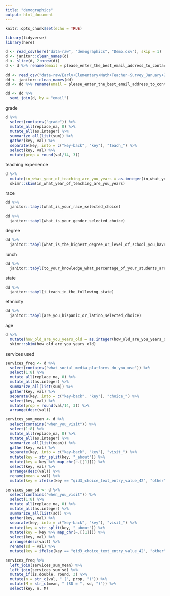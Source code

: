 ```yaml
---
title: "demographics"
output: html_document
---
```


```r
knitr::opts_chunk$set(echo = TRUE)
```

```r
library(tidyverse)
library(here)

d <- read_csv(here("data-raw", "demographics", "Demo.csv"), skip = 1)
d <- janitor::clean_names(d)
d <- slice(d, 2:nrow(d))
d <- d %>% rename(email = please_enter_the_best_email_address_to_contact_you_with_further_steps)

dd <- read_csv("data-raw/Early+Elementary+Math+Teacher+Survey_January+26,+2021_20.15.csv", skip = 1)
dd <- janitor::clean_names(dd)
dd <- dd %>% rename(email = please_enter_the_best_email_address_to_contact_you_with_further_steps)

dd <- dd %>% 
  semi_join(d, by = "email")
```

grade

```r
d %>% 
  select(contains("grade")) %>% 
  mutate_all(replace_na, 0) %>% 
  mutate_all(as.integer) %>% 
  summarize_all(list(sum)) %>% 
  gather(key, val) %>% 
  separate(key, into = c("key-back", "key"), "teach_") %>% 
  select(key, val) %>% 
  mutate(prop = round(val/14, 3))
```

teaching experience

```r
d %>% 
  mutate(in_what_year_of_teaching_are_you_years = as.integer(in_what_year_of_teaching_are_you_years)) %>% 
  skimr::skim(in_what_year_of_teaching_are_you_years)
```

race 

```r
dd %>% 
  janitor::tabyl(what_is_your_race_selected_choice)
```

```r
dd %>% 
  janitor::tabyl(what_is_your_gender_selected_choice)
```

degree

```r
dd %>% 
  janitor::tabyl(what_is_the_highest_degree_or_level_of_school_you_have_completed_if_currently_enrolled_mark_the_previous_grade_or_highest_degree_received)
```

lunch

```r
dd %>% 
  janitor::tabyl(to_your_knowledge_what_percentage_of_your_students_are_on_free_and_reduced_price_lunch)
```

state

```r
dd %>% 
  janitor::tabyl(i_teach_in_the_following_state)
```

ethnicity

```r
dd %>% 
  janitor::tabyl(are_you_hispanic_or_latino_selected_choice)
```

age

```r
d %>% 
  mutate(how_old_are_you_years_old = as.integer(how_old_are_you_years_old)) %>% 
  skimr::skim(how_old_are_you_years_old)
```

services used

```r
services_freq <- d %>% 
  select(contains("what_social_media_platforms_do_you_use")) %>% 
  select(1:8) %>% 
  mutate_all(replace_na, 0) %>% 
  mutate_all(as.integer) %>% 
  summarize_all(list(sum)) %>% 
  gather(key, val) %>% 
  separate(key, into = c("key-back", "key"), "choice_") %>% 
  select(key, val) %>% 
  mutate(prop = round(val/14, 3)) %>% 
  arrange(desc(val))

services_sum_mean <- d %>% 
  select(contains("when_you_visit")) %>% 
  select(1:8) %>% 
  mutate_all(replace_na, 0) %>% 
  mutate_all(as.integer) %>% 
  summarize_all(list(mean)) %>% 
  gather(key, val) %>% 
  separate(key, into = c("key-back", "key"), "visit_") %>% 
  mutate(key = str_split(key, "_about")) %>% 
  mutate(key = key %>% map_chr(~.[[1]])) %>% 
  select(key, val) %>% 
  arrange(desc(val)) %>% 
  rename(mean = val) %>% 
  mutate(key = ifelse(key == "qid3_choice_text_entry_value_42", "other", key))

services_sum_sd <- d %>% 
  select(contains("when_you_visit")) %>% 
  select(1:8) %>% 
  mutate_all(replace_na, 0) %>% 
  mutate_all(as.integer) %>% 
  summarize_all(list(sd)) %>% 
  gather(key, val) %>% 
  separate(key, into = c("key-back", "key"), "visit_") %>% 
  mutate(key = str_split(key, "_about")) %>% 
  mutate(key = key %>% map_chr(~.[[1]])) %>% 
  select(key, val) %>% 
  arrange(desc(val)) %>% 
  rename(sd = val) %>% 
  mutate(key = ifelse(key == "qid3_choice_text_entry_value_42", "other", key))

services_freq %>% 
  left_join(services_sum_mean) %>% 
  left_join(services_sum_sd) %>% 
  mutate_if(is.double, round, 3) %>% 
  mutate(n = str_c(val, " (", prop, ")")) %>% 
  mutate(M = str_c(mean, " (SD = ", sd, ")")) %>% 
  select(key, n, M)
```